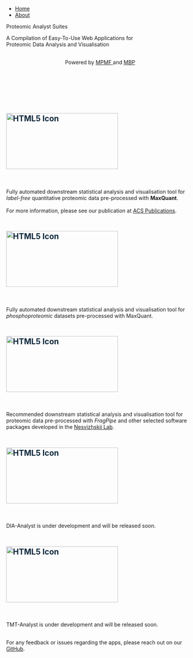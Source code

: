 <!--
---
title: <span style="color:grey">Web-Applications for MS Proteomics</span>
subtitle: <span style="color:grey">This platform directs you to the right tools required for analysing and visualising mass spectrometry (MS)-based pre-processed proteomics data.</span>
output: html_document
---
-->


<!-- Start HTML part -------------------------------------------------------------------------------------------------------------------------- -->
<!-- Start Header and About part -------------------------------------------------------------------------------------------------------------- -->

<nav>
<ul>
  <li><a class="active" href="index.html">Home</a></li>
  <li><a href="about.html">About</a></li>
</ul>
</nav>

<div class="header">
  <p>Proteomic Analyst Suites</p>
  <p></p>
</div>

<div>
<p class="subheader">A Compilation of Easy-To-Use Web Applications for
<br>
Proteomic Data Analysis and Visualisation
<br><br>
<p style="text-align: center;">
Powered by <a href="https://www.monash.edu/researchinfrastructure/mpmf">MPMF </a>and <a href="https://www.monash.edu/researchinfrastructure/bioinformatics">MBP</a>
</p>
</p>
<br><br><br><br><br>
</div>



<!-- Start Body part ------------------------------------------------------------------------------------------------------------------------ -->
<!-- 1. LFQ-Analyst -->
<div class="column-3 webapp-1">
  <div class="showhim">
  <h2 class="project-text">
  <!-- <a href="http://118.138.235.40:3838/LFQ-Analyst_Fragpipe/" style="color:#0f293c">LFQ-Analyst<h4>(MaxQuant)</h4></a> -->
  <a href="apps/lfq-analyst" style="color:#0f293c"><img src="images/lfq-analyst.png" alt="HTML5 Icon" style="width:300px;height:150px;"></a>
  </h2>
  <div class="showme">
  <div w3-container>
  <div class="sub-unit w3-animate-zoom"> <br></br>  Fully automated downstream statistical analysis and visualisation tool for *label-free* quantitative proteomic data pre-processed with **MaxQuant**.
  <br><br> 
  For more information, please see our publication at [ACS Publications](https://pubs.acs.org/doi/10.1021/acs.jproteome.9b00496).</br></br>
  </div>
  </div>
  </div>
  </div>
</div>


<!-- 2. FragPipe-Analyst -->
<div class="column-3 webapp-2">
  <div class="showhim">
  <h2 class="project-text">
  <!-- <a href="http://118.138.235.40:3838/PhosphoAnalyst/" style="color:#0f293c" >Phospho-Analyst</a> -->
  <a href="apps/phospho-analyst" style="color:#0f293c" ><img src="images/phospho-analyst.png" alt="HTML5 Icon" style="width:300px;height:150px;"></a>
  </h2>
  <div class="showme">
  <div class="sub-unit w3-animate-zoom w3-container"> <br></br> Fully automated downstream statistical analysis and visualisation tool for *phosphoproteomic* datasets pre-processed with MaxQuant. </br></br>
  </div>
  </div>
  </div>
</div>


<!-- 3. FragPipe-Analyst -->
<div class="column-3 webapp-3">
  <div class="showhim">
  <h2 class="project-text">
  <!-- <a href="http://118.138.235.40:3838/LFQ-Analyst_Fragpipe/" style="color:#0f293c" >FragPipe-Analyst</a> -->
  <a href="apps/fragpipe-analyst" style="color:#0f293c" ><img src="images/fragpipe-analyst.png" alt="HTML5 Icon" style="width:300px;height:150px;"></a>
  </h2>
  <div class="showme">
  <div class="sub-unit w3-animate-zoom w3-container"> <br></br> Recommended downstream statistical analysis and visualisation tool for proteomic data pre-processed with *FragPipe* and other selected software packages developed in the [Nesvizhskii Lab](https://fragpipe.nesvilab.org/). </br></br>
  </div>
  </div>
  </div>
</div>


<!-- 4. DIA-Analyst -->
<div class="column-3 webapp-4">
  <div class="showhim">
  <h2 class="project-text">
  <a href="apps/dia-analyst" style="color:#0f293c" ><img src="images/dia-analyst.png" alt="HTML5 Icon" style="width:300px;height:150px;"></a>
  </h2>
  <div class="showme">
  <div class="sub-unit w3-animate-zoom w3-container"> <br></br> DIA-Analyst is under development and will be released soon. </br></br>
  </div>
  </div>
  </div>
</div>


<!-- 5. TMT-Analyst -->
<div class="column-3 webapp-5">
  <div class="showhim">
  <h2 class="project-text">
  <a href="apps/tmt-analyst" style="color:#0f293c" ><img src="images/tmt-analyst.png" alt="HTML5 Icon" style="width:300px;height:150px;"></a>
  </h2>
  <div class="showme">
  <div class="sub-unit w3-animate-zoom w3-container"> <br></br> TMT-Analyst is under development and will be released soon. </br></br>
  </div>
  </div>
  </div>
</div>


<!-- Start footer part ------------------------------------------------------------------------------------------------------------------- -->
<!-- Feedback -->
<div class="feedback" >
<p> For any feedback or issues regarding the apps, please reach out on our <a href="https://github.com/MonashProteomics/" >GitHub</a>. </p>
</div>
<!-- End HTML part ------------------------------------------------------------------------------------------------------------------------ -->

